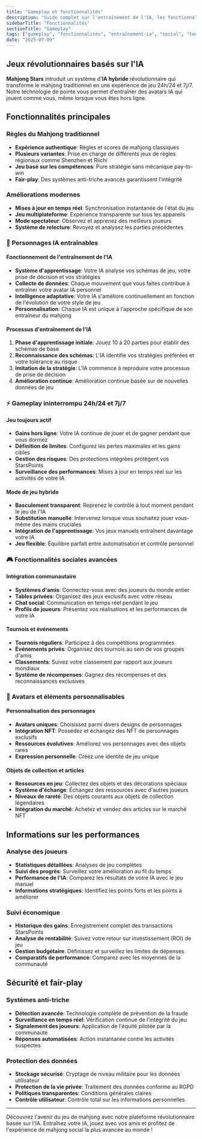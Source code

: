 ```yaml
---
title: "Gameplay et fonctionnalités"
description: "Guide complet sur l'entraînement de l'IA, les fonctionnalités sociales, les tournois et les capacités de la plateforme"
sidebarTitle: "Fonctionnalités"
sectionTitle: "Gameplay"
tags: ["gameplay", "fonctionnalités", "entraînement-ia", "social", "tournois"]
date: "2025-07-09"
---
```


## Jeux révolutionnaires basés sur l'IA

**Mahjong Stars** introduit un système d'**IA hybride** révolutionnaire qui transforme le mahjong traditionnel en une expérience de jeu 24h/24 et 7j/7. Notre technologie de pointe vous permet d'entraîner des avatars IA qui jouent comme vous, même lorsque vous êtes hors ligne.

## Fonctionnalités principales

### Règles du Mahjong traditionnel
- **Expérience authentique**: Règles et scores de mahjong classiques
- **Plusieurs variantes**: Prise en charge de différents jeux de règles régionaux comme Shenzhen et Riichi
- **Jeu basé sur les compétences**: Pure stratégie sans mécanique pay-to-win
- **Fair-play**: Des systèmes anti-triche avancés garantissent l'intégrité

### Améliorations modernes
- **Mises à jour en temps réel**: Synchronisation instantanée de l'état du jeu
- **Jeu multiplateforme**: Expérience transparente sur tous les appareils
- **Mode spectateur**: Observez et apprenez des meilleurs joueurs
- **Système de relecture**: Revoyez et analysez les parties précédentes

### 🤖 Personnages IA entraînables

#### Fonctionnement de l'entraînement de l'IA
- **Système d'apprentissage**: Votre IA analyse vos schémas de jeu, votre prise de décision et vos stratégies
- **Collecte de données**: Chaque mouvement que vous faites contribue à entraîner votre avatar IA personnel
- **Intelligence adaptative**: Votre IA s'améliore continuellement en fonction de l'évolution de votre style de jeu
- **Personnalisation**: Chaque IA est unique à l'approche spécifique de son entraîneur du mahjong

#### Processus d'entraînement de l'IA
1. **Phase d'apprentissage initiale**: Jouez 10 à 20 parties pour établir des schémas de base
2. **Reconnaissance des schémas**: L'IA identifie vos stratégies préférées et votre tolérance au risque
3. **Imitation de la stratégie**: L'IA commence à reproduire votre processus de prise de décision
4. **Amélioration continue**: Amélioration continue basée sur de nouvelles données de jeu

### ⚡ Gameplay ininterrompu 24h/24 et 7j/7

#### Jeu toujours actif
- **Gains hors ligne**: Votre IA continue de jouer et de gagner pendant que vous dormez
- **Définition de limites**: Configurez les pertes maximales et les gains cibles
- **Gestion des risques**: Des protections intégrées protègent vos StarsPoints
- **Surveillance des performances**: Mises à jour en temps réel sur les activités de votre IA

#### Mode de jeu hybride
- **Basculement transparent**: Reprenez le contrôle à tout moment pendant le jeu de l'IA
- **Substitution manuelle**: Intervenez lorsque vous souhaitez jouer vous-même des mains cruciales
- **Intégration de l'apprentissage**: Vos jeux manuels entraînent davantage votre IA
- **Jeu flexible**: Équilibre parfait entre automatisation et contrôle personnel

### 🎮 Fonctionnalités sociales avancées

#### Intégration communautaire
- **Systèmes d'amis**: Connectez-vous avec des joueurs du monde entier
- **Tables privées**: Organisez des jeux exclusifs avec votre réseau
- **Chat social**: Communication en temps réel pendant le jeu
- **Profils de joueurs**: Présentez vos réalisations et les performances de votre IA

#### Tournois et événements
- **Tournois réguliers**: Participez à des compétitions programmées
- **Événements privés**: Organisez des tournois au sein de vos groupes d'amis
- **Classements**: Suivez votre classement par rapport aux joueurs mondiaux
- **Système de récompenses**: Gagnez des récompenses et des reconnaissances exclusives

### 🎨 Avatars et éléments personnalisables

#### Personnalisation des personnages
- **Avatars uniques**: Choisissez parmi divers designs de personnages
- **Intégration NFT**: Possédez et échangez des NFT de personnages exclusifs
- **Ressources évolutives**: Améliorez vos personnages avec des objets rares
- **Expression personnelle**: Créez une identité de jeu unique

#### Objets de collection et articles
- **Ressources en jeu**: Collectez des objets et des décorations spéciaux
- **Système d'échange**: Échangez des ressources avec d'autres joueurs
- **Niveaux de rareté**: Des objets courants aux objets de collection légendaires
- **Intégration du marché**: Achetez et vendez des articles sur le marché NFT

## Informations sur les performances

### Analyse des joueurs
- **Statistiques détaillées**: Analyses de jeu complètes
- **Suivi des progrès**: Surveillez votre amélioration au fil du temps
- **Performance de l'IA**: Comparez les résultats de votre IA avec le jeu manuel
- **Informations stratégiques**: Identifiez les points forts et les points à améliorer

### Suivi économique
- **Historique des gains**: Enregistrement complet des transactions StarsPoints
- **Analyse de rentabilité**: Suivez votre retour sur investissement (ROI) de jeu
- **Gestion budgétaire**: Définissez et surveillez les limites de dépenses
- **Comparatifs de performance**: Comparez avec les moyennes de la communauté

## Sécurité et fair-play

### Systèmes anti-triche
- **Détection avancée**: Technologie complète de prévention de la fraude
- **Surveillance en temps réel**: Vérification continue de l'intégrité du jeu
- **Signalement des joueurs**: Application de l'équité pilotée par la communauté
- **Réponses automatisées**: Action instantanée contre les activités suspectes

### Protection des données
- **Stockage sécurisé**: Cryptage de niveau militaire pour les données utilisateur
- **Protection de la vie privée**: Traitement des données conforme au RGPD
- **Politiques transparentes**: Conditions générales claires
- **Contrôle utilisateur**: Contrôle total sur les informations personnelles

---

Découvrez l'avenir du jeu de mahjong avec notre plateforme révolutionnaire basée sur l'IA. Entraînez votre IA, jouez avec vos amis et profitez de l'expérience de mahjong social la plus avancée au monde !